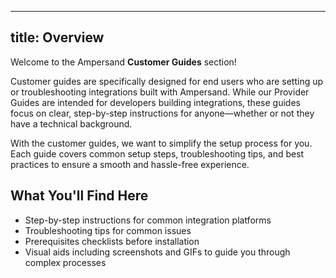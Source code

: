 ---------------------
title: Overview
---------------------

Welcome to the Ampersand **Customer Guides** section!  

Customer guides are specifically designed for end users who are setting up or troubleshooting integrations built with Ampersand. While our Provider Guides are intended for developers building integrations, these guides focus on clear, step-by-step instructions for anyone—whether or not they have a technical background.

With the customer guides, we want to simplify the setup process for you. Each guide covers common setup steps, troubleshooting tips, and best practices to ensure a smooth and hassle-free experience.

## What You'll Find Here

- Step-by-step instructions for common integration platforms
- Troubleshooting tips for common issues
- Prerequisites checklists before installation
- Visual aids including screenshots and GIFs to guide you through complex processes
